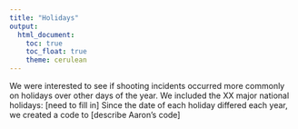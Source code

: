 ```yaml
---
title: "Holidays"
output: 
  html_document:
    toc: true
    toc_float: true
    theme: cerulean
---
```


We were interested to see if shooting incidents occurred more commonly on holidays over other days of the year. 
We included the XX major national holidays: [need to fill in]
Since the date of each holiday differed each year, we created a code to [describe Aaron’s code]
 
